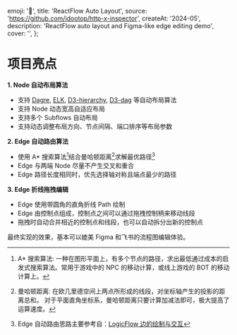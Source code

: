   emoji: '📐',
  title: 'ReactFlow Auto Layout',
  source: 'https://github.com/idootop/http-x-inspector',
  createAt: '2024-05',
  description: 'ReactFlow auto layout and Figma-like edge editing demo',
  cover: '',
};

# 项目亮点

**1. Node 自动布局算法**

- 支持 [Dagre](https://github.com/dagrejs/dagre), [ELK](https://github.com/kieler/elkjs), [D3-hierarchy](https://github.com/d3/d3-hierarchy), [D3-dag](https://github.com/erikbrinkman/d3-dag) 等自动布局算法
- 支持 Node 动态宽高自适应布局
- 支持多个 Subflows 自动布局
- 支持动态调整布局方向、节点间隔、端口排序等布局参数


<AutoPlay src={algorithms.src} />

**2. Edge 自动路由算法**

- 使用 A\* 搜索算法[^1]结合曼哈顿距离[^2]求解最优路径[^3]
- Edge 与两端 Node 尽量不产生交叉和重合
- Edge 路径长度相同时，优先选择轴对称且端点最少的路径


<AutoPlay src={dragging.src} />

**3. Edge 折线拖拽编辑**

- Edge 使用带圆角的直角折线 Path 绘制
- Edge 由控制点组成，控制点之间可以通过拖拽控制柄来移动线段
- 拖拽时自动合并相近的控制点和线段，也可以自动拆分出新的控制点


<AutoPlay src={merge.src} />

最终实现的效果，基本可以媲美 Figma 和飞书的流程图编辑体验。

[^1]: A\* 搜索算法: 一种在图形平面上，有多个节点的路径，求出最低通过成本的启发式搜索算法。常用于游戏中的 NPC 的移动计算，或线上游戏的 BOT 的移动计算上。
[^2]:
    曼哈顿距离: 在欧几里德空间上两点所形成的线段，对坐标轴产生的投影的距离总和。
    对于平面直角坐标系，曼哈顿距离只要计算加减法即可，极大提高了运算速度。

[^3]: Edge 自动路由思路主要参考自：[LogicFlow 边的绘制与交互](https://juejin.cn/post/6942727734518874142)
